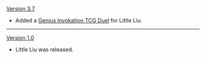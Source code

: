 {{Change History/Header}}
[[Version 3.7]]
* Added a [[Genius Invokation TCG/Stage/Little Liu/Duel: Little Liu|Genius Invokation TCG Duel]] for Little Liu.
----
[[Version 1.0]]
* Little Liu was released.